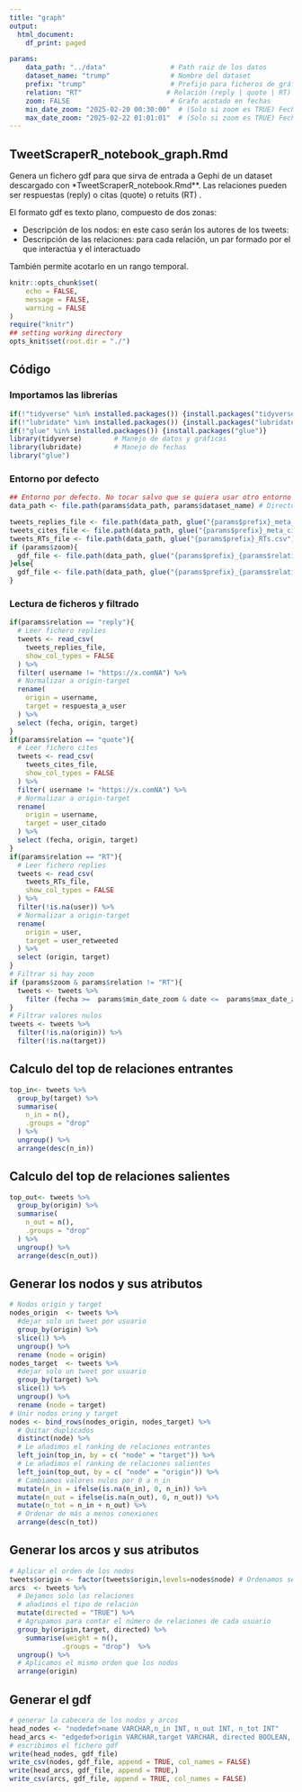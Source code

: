 ---
title: "graph"
output:
  html_document:
    df_print: paged

params:
    data_path: "../data"                # Path raiz de los datos
    dataset_name: "trump"               # Nombre del dataset
    prefix: "trump"                     # Prefijo para ficheros de gráficas
    relation: "RT"                     # Relación (reply | quote | RT) 
    zoom: FALSE                         # Grafo acotado en fechas
    min_date_zoom: "2025-02-20 00:30:00"  # (Solo si zoom es TRUE) Fecha de inicio del zoom, formato YYYY-MM-DD 
    max_date_zoom: "2025-02-22 01:01:01"  # (Solo si zoom es TRUE) Fecha de inicio del zoom, formato YYYY-MM-DD 
---

## TweetScraperR_notebook_graph.Rmd

Genera un fichero gdf para que sirva de entrada a Gephi de un dataset descargado con *TweetScraperR_notebook.Rmd**. Las relaciones pueden ser respuestas (reply) o citas (quote) o retuits (RT) . 

El formato gdf es texto plano, compuesto de dos zonas:

-   Descripción de los nodos: en este caso serán los autores de los tweets:
-   Descripción de las relaciones: para cada relación, un par formado por el que interactúa y el interactuado

También permite acotarlo en  un rango temporal.


```{r setup, 	echo = FALSE,message = FALSE,	warning = FALSE,include=FALSE, cache = FALSE}
knitr::opts_chunk$set(
	echo = FALSE,
	message = FALSE,
	warning = FALSE
)
require("knitr")
## setting working directory
opts_knit$set(root.dir = "./")

```

## Código

### Importamos las librerías

```{r libraries, message=FALSE, warning=FALSE, include=FALSE, paged.print=FALSE}
if(!"tidyverse" %in% installed.packages()) {install.packages("tidyverse")}
if(!"lubridate" %in% installed.packages()) {install.packages("lubridate")}
if(!"glue" %in% installed.packages()) {install.packages("glue")}
library(tidyverse)        # Manejo de datos y gráficas
library(lubridate)        # Manejo de fechas
library("glue")
```

### Entorno por defecto

```{r environment}
## Entorno por defecto. No tocar salvo que se quiera usar otro entorno
data_path <- file.path(params$data_path, params$dataset_name) # Directorio de datos

tweets_replies_file <- file.path(data_path, glue("{params$prefix}_meta_replies.csv")) # tweets respuestas
tweets_cites_file <- file.path(data_path, glue("{params$prefix}_meta_cites.csv")) # tweets citas
tweets_RTs_file <- file.path(data_path, glue("{params$prefix}_RTs.csv")) # tweets retuits
if (params$zoom){
  gdf_file <- file.path(data_path, glue("{params$prefix}_{params$relation}_zoom.gdf")) # fichero gdf
}else{
  gdf_file <- file.path(data_path, glue("{params$prefix}_{params$relation}.gdf")) # fichero gdf
}
```

### Lectura de ficheros y filtrado

```{r read_files}


if(params$relation == "reply"){
  # Leer fichero replies
  tweets <- read_csv(
    tweets_replies_file,
    show_col_types = FALSE
  ) %>%
  filter( username != "https://x.comNA") %>%
  # Normalizar a origin-target
  rename(
    origin = username,
    target = respuesta_a_user
  ) %>%
  select (fecha, origin, target)
}
if(params$relation == "quote"){
  # Leer fichero cites
  tweets <- read_csv(
    tweets_cites_file,
    show_col_types = FALSE
  ) %>%
  filter( username != "https://x.comNA") %>%
  # Normalizar a origin-target
  rename(
    origin = username,
    target = user_citado
  ) %>%
  select (fecha, origin, target)
}
if(params$relation == "RT"){
  # Leer fichero replies
  tweets <- read_csv(
    tweets_RTs_file,
    show_col_types = FALSE
  ) %>%
  filter(!is.na(user)) %>%
  # Normalizar a origin-target
  rename(
    origin = user,
    target = user_retweeted
  ) %>%
  select (origin, target)
}
# Filtrar si hay zoom
if (params$zoom & params$relation != "RT"){
  tweets <- tweets %>%
    filter (fecha >=  params$min_date_zoom & date <=  params$max_date_zoom)
}
# Filtrar valores nulos
tweets <- tweets %>%
  filter(!is.na(origin)) %>%
  filter(!is.na(target)) 

```

## Calculo del top de relaciones entrantes

```{r top_relaciones_entrantes}
top_in<- tweets %>%
  group_by(target) %>%
  summarise(
    n_in = n(),
    .groups = "drop"
  ) %>%
  ungroup() %>%
  arrange(desc(n_in))
```


## Calculo del top de relaciones salientes

```{r top_relaciones_entrantes}
top_out<- tweets %>%
  group_by(origin) %>%
  summarise(
    n_out = n(),
    .groups = "drop"
  ) %>%
  ungroup() %>%
  arrange(desc(n_out))
```

## Generar los nodos y sus atributos

```{r nodes}
# Nodos origin y target
nodes_origin  <- tweets %>%
  #dejar solo un tweet por usuario
  group_by(origin) %>% 
  slice(1) %>%
  ungroup() %>%
  rename (node = origin)
nodes_target  <- tweets %>%
  #dejar solo un tweet por usuario 
  group_by(target) %>% 
  slice(1) %>%
  ungroup() %>%
  rename (node = target)
# Unir nodos oring y target
nodes <- bind_rows(nodes_origin, nodes_target) %>%
  # Quitar duplicados
  distinct(node) %>%
  # Le añadimos el ranking de relaciones entrantes
  left_join(top_in, by = c( "node" = "target")) %>%
  # Le añadimos el ranking de relaciones salientes
  left_join(top_out, by = c( "node" = "origin")) %>%
  # Cambiamos valores nulos por 0 a n_in
  mutate(n_in = ifelse(is.na(n_in), 0, n_in)) %>%
  mutate(n_out = ifelse(is.na(n_out), 0, n_out)) %>%
  mutate(n_tot = n_in + n_out) %>%
  # Ordenar de más a menos conexiones
  arrange(desc(n_tot))
```

## Generar los arcos y sus atributos

```{r arcs}
# Aplicar el orden de los nodos
tweets$origin <- factor(tweets$origin,levels=nodes$node) # Ordenamos según nodos
arcs  <- tweets %>%
  # Dejamos solo las relaciones
  # añadimos el tipo de relación
  mutate(directed = "TRUE") %>%
  # Agrupamos para contar el número de relaciones de cada usuario
  group_by(origin,target, directed) %>% 
    summarise(weight = n(),
             .groups = "drop")  %>%
  ungroup() %>%
  # Aplicamos el mismo orden que los nodos
  arrange(origin)
```

## Generar el gdf

```{r write_file}
# generar la cabecera de los nodos y arcos
head_nodes <- "nodedef>name VARCHAR,n_in INT, n_out INT, n_tot INT"
head_arcs <- "edgedef>origin VARCHAR,target VARCHAR, directed BOOLEAN, weight INT"  
# escribimos el fichero gdf
write(head_nodes, gdf_file)
write_csv(nodes, gdf_file, append = TRUE, col_names = FALSE)
write(head_arcs, gdf_file, append = TRUE,)
write_csv(arcs, gdf_file, append = TRUE, col_names = FALSE)
```


